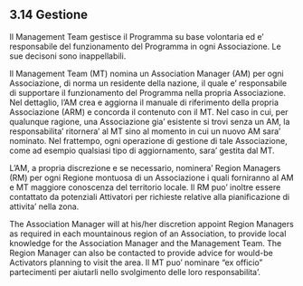 ## 3.14 Gestione

Il Management Team gestisce il Programma su base volontaria ed e' responsabile del funzionamento del Programma in ogni Associazione. Le sue decisoni sono inappellabili.

Il Management Team (MT) nomina un Association Manager (AM) per ogni Associazione, di norma un residente della nazione, il quale e' responsabile di supportare il funzionamento del Programma nella propria Associazione. Nel dettaglio, l'AM crea e aggiorna il manuale di riferimento della propria Associazione (ARM) e concorda il contenuto con il MT. Nel caso in cui, per qualunque ragione, una Associazione gia' esistente si trovi senza un AM, la responsabilita' ritornera' al MT sino al momento in cui un nuovo AM sara' nominato. Nel frattempo, ogni operazione di gestione di tale Associazione, come ad esempio qualsiasi tipo di aggiornamento, sara' gestita dal MT.

L'AM, a propria discrezione e se necessario, nominera' Region Managers (RM) per ogni Regione montuosa di un Associazione i quali forniranno al AM e MT maggiore conoscenza del territorio locale. Il RM puo' inoltre essere contattato da potenziali Attivatori per richieste relative alla pianificazione di attivita' nella zona.

The Association Manager will at his/her discretion appoint Region Managers as required in each mountainous region of an Association, to provide local knowledge for the Association Manager and the Management Team. The Region Manager can also be contacted to provide advice for would-be Activators planning to visit the area.
Il MT puo' nominare "ex officio" partecimenti per aiutarli nello svolgimento delle loro responsabilita'.
